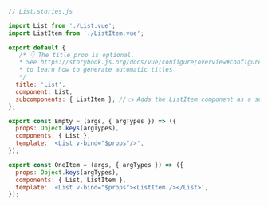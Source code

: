 ```js
// List.stories.js

import List from './List.vue';
import ListItem from './ListItem.vue';

export default {
   /* 👇 The title prop is optional.
   * See https://storybook.js.org/docs/vue/configure/overview#configure-story-loading
   * to learn how to generate automatic titles
   */
  title: 'List',
  component: List,
  subcomponents: { ListItem }, //👈 Adds the ListItem component as a subcomponent
};

export const Empty = (args, { argTypes }) => ({
  props: Object.keys(argTypes),
  components: { List },
  template: '<List v-bind="$props"/>',
});

export const OneItem = (args, { argTypes }) => ({
  props: Object.keys(argTypes),
  components: { List, ListItem },
  template: '<List v-bind="$props"><ListItem /></List>',
});
```